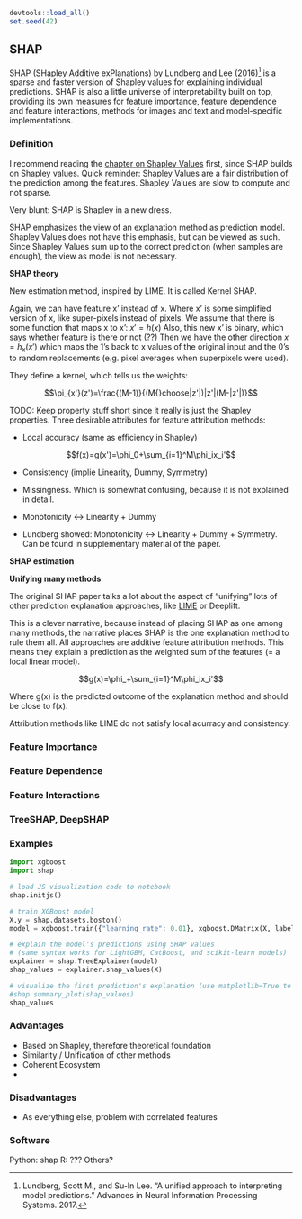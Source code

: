 ```r
devtools::load_all()
set.seed(42)
```

<!--{pagebreak}-->

## SHAP {#shap}

SHAP (SHapley Additive exPlanations) by Lundberg and Lee (2016)[^lundberg2016] is a sparse and faster version of Shapley values for explaining individual predictions.
SHAP is also a little universe of interpretability built on top, providing its own measures for feature importance, feature dependence and feature interactions, methods for images and text and model-specific implementations.


### Definition
I recommend reading the [chapter on Shapley Values](#shapley) first, since SHAP builds on Shapley values.
Quick reminder: Shapley Values are a fair distribution of the prediction among the features.
Shapley Values are slow to compute and not sparse.

Very blunt: SHAP is Shapley in a new dress.


SHAP emphasizes the view of an explanation method as prediction model.
Shapley Values does not have this emphasis, but can be viewed as such.
Since Shapley Values sum up to the correct prediction (when samples are enough), the view as model is not necessary.


**SHAP theory**

New estimation method, inspired by LIME.
It is called Kernel SHAP.

Again, we can have feature x' instead of x.
Where x' is some simplified version of x, like super-pixels instead of pixels.
We assume that there is some function that maps x to x': $x'=h(x)$
Also, this new x' is binary, which says whether feature is there or not (??)
Then we have the other direction $x=h_x(x')$ which maps the 1's back to x values of the original input and the 0's to random replacements (e.g. pixel averages when superpixels were used).



They define a kernel, which tells us the weights:

$$\pi_{x'}(z')=\frac{(M-1)}{(M{}choose|z'|)|z'|(M-|z'|)}$$

TODO: Keep property stuff short since it really is just the Shapley properties.
Three desirable attributes for feature attribution methods:

- Local accuracy (same as efficiency in Shapley)

$$f(x)=g(x')=\phi_0+\sum_{i=1}^M\phi_ix_i'$$

- Consistency (implie Linearity, Dummy, Symmetry)

- Missingness. Which is somewhat confusing, because it is not explained in detail.


- Monotonicity <-> Linearity + Dummy
- Lundberg showed: Monotonicity <-> Linearity + Dummy + Symmetry.
  Can be found in supplementary material of the paper.


**SHAP estimation**

**Unifying many methods**

The original SHAP paper talks a lot about the aspect of "unifying" lots of other prediction explanation approaches, like [LIME](#lime) or Deeplift.

This is a clever narrative, because instead of placing SHAP as one among many methods, the narrative places SHAP is the one explanation method to rule them all.
All approaches are additive feature attribution methods.
This means they explain a prediction as the weighted sum of the features (= a local linear model).

$$g(x)=\phi_+\sum_{i=1}^M\phi_ix_i'$$

Where g(x) is the predicted outcome of the explanation method and should be close to f(x).


Attribution methods like LIME do not satisfy local acurracy and consistency.

### Feature Importance

### Feature Dependence

### Feature Interactions

### TreeSHAP, DeepSHAP


### Examples

```python
import xgboost
import shap

# load JS visualization code to notebook
shap.initjs()

# train XGBoost model
X,y = shap.datasets.boston()
model = xgboost.train({"learning_rate": 0.01}, xgboost.DMatrix(X, label=y), 100)

# explain the model's predictions using SHAP values
# (same syntax works for LightGBM, CatBoost, and scikit-learn models)
explainer = shap.TreeExplainer(model)
shap_values = explainer.shap_values(X)

# visualize the first prediction's explanation (use matplotlib=True to avoid Javascript)
#shap.summary_plot(shap_values)
shap_values
```

### Advantages

- Based on Shapley, therefore theoretical foundation
- Similarity / Unification of other methods
- Coherent Ecosystem
- 

### Disadvantages

- As everything else, problem with correlated features



### Software

Python: shap
R:  ???
Others?


[^lundberg2016]: Lundberg, Scott M., and Su-In Lee. "A unified approach to interpreting model predictions." Advances in Neural Information Processing Systems. 2017.


